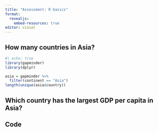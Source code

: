 ---
title: "Assessment: R basics"
format: 
  revealjs:
    embed-resources: true
editor: visual
---

## How many countries in Asia?

```{r}
#| echo: true
library(gapminder)
library(dplyr)
```

```{r}
asia = gapminder %>%
  filter(continent == "Asia")
length(unique(asia$country))
```

## Which country has the largest GDP per capita in Asia?

## Code
